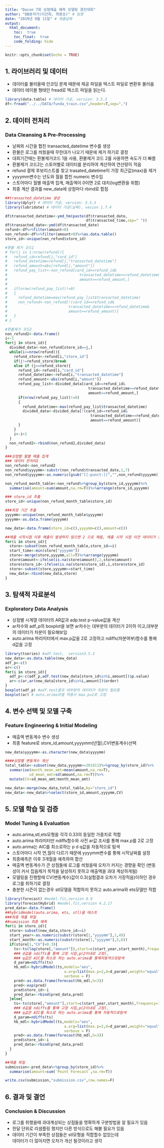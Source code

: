 ```yaml
---
title: "Dacon 7회 상점매출 예측 모델링 경진대회"  
author: "DB분석가(이건희, 최종승)" # 팀명
date: "2019년 9월 11일" # 제출날짜
output: 
  html_document:
    toc:  true
    toc_float:  true
    code_folding: hide
---
```


```r
knitr::opts_chunk$set(echo = TRUE)
```

## 1. 라이브러리 및 데이터
* 데이터를 불러올때 인코딩 문제 때문에 제공 파일을 텍스트 파일로 변환후 불러옴  
* 데이터 테이블 형태인 fread로 텍스트 파일을 읽는다.  
```r
library(data.table) # 데이터 가공, version: 3.5.3
df<-fread("../../DATA/funda_train.csv",header=T,sep=",")
```

## 2. 데이터 전처리   
### Data Cleansing & Pre-Processing      
  * 날짜와 시간을 합친 transacted_datetime 변수를 생성          
  * 환불은 로그를 씌웠을때 무한대가 나오기 때문에 제거 하기로 결정          
  * 대회기간때는 환불제거코드 1을 사용, 환불제거 코드 2를 사용하면 속도가 더 빠름          
  * 환불제거 코드2는 스토어별로 데이터를 분리하여 계산하여 연산량이 적음            
  * refund 결제 후보리스트를 찾고 trasated_datetime이 가장 최근값(max)을 제거          
  * yyyymm변수는 년도와 월을 합친 numeric 변수임          
  * 스토어마다 월별 매출액 집계, 매출액이 0이면 2로 대치(log변환을 위함)  
  * 최종 계산 결과를 new_data에 상점마다 rbind로 합침            

```r
##transacted_datetime 생성
library(dplyr) # 데이터 가공, version: 3.5.3
library(lubridate) # 데이터 가공(날짜), vesion 1.7.4

df$transacted_datetime<-ymd_hm(paste(df$transacted_date,
                                     df$transacted_time,sep=" "))
df$transacted_date<-ymd(df$transacted_date)
refund<-df%>%filter(amount<0)
non_refund<-df%>%filter(amount>0)%>%as.data.table()
store_id<-unique(non_refund$store_id)

#환불 제거 코드1
# for(j in 1:nrow(refund)){
#   refund_id=refund[j,"card_id"]
#   refund_datetime=refund[j,"transacted_datetime"]
#   refund_amount=abs(refund[j,"amount"])
#   refund_pay_list<-non_refund[card_id==refund_id&
#                                 transacted_datetime<=refund_datetime&
#                                 amount==refund_amount,]
#   
#   if(nrow(refund_pay_list)!=0)
#   {
#     refund_datetime=max(refund_pay_list$transacted_datetime)
#     non_refund<-non_refund[!(card_id==refund_id&
#                            transacted_datetime==refund_datetime&
#                            amount==refund_amount)]
#   }
# }

#환볼제거 코드2
non_refund2<-data.frame()
i<-1
for(j in store_id){
  divided_data<-non_refund[store_id==j,]
  while(i<=nrow(refund)){
    refund_store<-refund[i,"store_id"]
    if(j!=refund_store)break
    else if (j==refund_store){
      refund_id<-refund[i,"card_id"]
      refund_datetime<-refund[i,"transacted_datetime"]
      refund_amount<-abs(refund[i,"amount"])
      refund_pay_list<-divided_data[card_id==refund_id&
                                      transacted_datetime<=refund_datetime&
                                      amount==refund_amount,]
      if(nrow(refund_pay_list)!=0)
      {
        refund_datetime<-max(refund_pay_list$transacted_datetime)
        divided_data<-divided_data[!(card_id==refund_id&
                                       transacted_datetime==refund_datetime&
                                       amount==refund_amount)]
      }
    }
    i<-i+1
  }
  non_refund2<-rbind(non_refund2,divided_data)
}

###상점별 월별 매출 집계
### 데이터 전처리2
non_refund<-non_refund2
non_refund$yyyymm<-substr(non_refund$transacted_date,1,7)
non_refund$yyyymm<-as.numeric(gsub("[[:punct:]]","",non_refund$yyyymm)) 

non_refund_month_table<-non_refund%>%group_by(store_id,yyyymm)%>%
  summarise(amount=sum(amount,na.rm=T))%>%arrange(store_id,yyyymm)

### store_id 추출 
store_id<-unique(non_refund_month_table$store_id)  

###최장 기간 추출
yyyymm<-unique(non_refund_month_table$yyyymm)
yyyymm<-as.data.frame(yyyymm)

new_data<-data.frame(store_id=c(),yyyymm=c(),amount=c())

##매출 시작시점 이후 매출이 발생하지 않으면 2 으로 채움, 매출 시작 시점 이전 데이터가 없으면 제거 스토어마다 처리하여 new_data에 추가
for(i in store_id){
  store<-subset(non_refund_month_table,store_id==i)
  start_time<-min(store["yyyymm"])
  store<-merge(store,yyyymm,all=T)%>%arrange(yyyymm)
  store$amount<-ifelse(is.na(store$amount),2,store$amount)
  store$store_id<-ifelse(is.na(store$store_id),i,store$store_id)
  store<-subset(store,yyyymm>=start_time)
  new_data<-rbind(new_data,store)
}
```

## 3. 탐색적 자료분석
### Exploratory Data Analysis  
  * 상점별 시계열 데이터의 AR값과 adp.test p-value값을 계산        
  * ar차수와 adf_p의 boxplot을 보면 ar차수는 대부분의 데이터가 2이하 이고,대부분의 데이터가   차분이 필요해보임         
  * auto.arima 파리미터에서 max.p값을 2로 고정하고 ndiffs(차분여부)함수를 통해 d값을 고정          
```r
library(tseries) #adf.test,  version3.5.3
new_data<-as.data.table(new_data)
adf_p<-c()
ar<-c()
for(i in store_id){
  adf_p<-c(adf_p,adf.test(new_data[store_id%in%i,amount])$p.value)
  ar<-c(ar,ar(new_data[store_id%in%i,amount])$order)
}
boxplot(adf_p) #adf.test결과 대부분의 데이터가 차분이 필요함
boxplot(ar) # auto.arima모델 적용시 max.p=2로 고정
```



## 4. 변수 선택 및 모델 구축
### Feature Engineering & Initial Modeling  
  * 매출액 변동계수 변수 생성      
  * 최종 feature로 store_id,amount,yyyymm(년월),CV(변동계수)선택      
```r
new_data$yyyymm<-as.character(new_data$yyyymm)

####상점별 변동계수 계산
total_table<-subset(new_data,yyyymm<=201811)%>%group_by(store_id)%>%
  summarise(month_mean_amt=mean(amount,na.rm=T),
           sd_mean_amt=sd(amount,na.rm=T))%>%
  mutate(CV=sd_mean_amt/month_mean_amt)

new_data<-merge(new_data,total_table,by="store_id")
new_data<-new_data%>%select(store_id,amount,yyyymm,CV)
```

## 5. 모델 학습 및 검증    
### Model Tuning & Evaluation    
  * auto.arima,stl,ets모형을 각각 0.33의 동일한 가중치로 적합        
  * auto.arima 파라미터만 ndiffs함수와 사전 ar값 조사를 통해 max.p를 2로 고정        
  * auto.arima는 AIC를 최소로하는 p d q값을 자동적으로 탐색        
  * 스토어마다 시작 연,월이 다르기 때문에 yyyymm변수를 통해 시작날짜를 설정        
  * 최종예측은 이후 3개월을 예측하여 합산        
  * 매출액 변동계수가 큰 상점들에 로그를 씌웠을때 오차가 커지는 경향을 확인
    (변동성이 커서 잡음제거 목적을 달성하지 못하고 매출액을 과대 계상하게됨)            
  * 모델링을 진행할때 CV(변동계수)값이 0.3(실험결과 오차가 가장적음)이하인 경우 
    로그를 취하기로 결정            
  * 충분한 시즌이 없는경우 stl모델을 적합하지 못하고 auto.arima와 ets모델만 적합          
```r
library(forecast) #model.fit,version 8.9
library(forecastHybrid) #model.fit,version 4.2.17
pred_data<-data.frame()
##hybridmodel(auto.arima, ets, stl)을 테스트
###최종 제출 파일
##sumission 최종 예측 
for(i in store_id){
  store<-subset(new_data,store_id==i)
  start_year<-as.numeric(substr(store[1,"yyyymm"],1,4))
  start_month<-as.numeric(substr(store[1,"yyyymm"],5,6))
  if(store[1,"CV"]<0.3){
    ts<-ts(log(store[,"amount"]),start=c(start_year,start_month),frequency=12)
    ### d값을 ndiffs를 통해 고정 시킴,p(2이내로 고정),
    ### q값은 AIC를 최소로 하는 auto.arima를 통해자동적으로탐색
    d_param=ndiffs(ts)
    hb_mdl<-hybridModel(ts,models="aes",
                           a.arg=list(max.p=2,d=d_param),weight="equal",
                           verbose = F)
    pred<-as.data.frame(forecast(hb_mdl,h=3))
    pred<-exp(pred)
    pred$store_id<-i
    pred_data<-rbind(pred_data,pred)
  }else{
    ts<-ts(store[,"amount"],start=c(start_year,start_month),frequency=12)
    ### d값을 ndiffs를 통해 고정 시킴,p(2이내로 고정),
    ### q값은 AIC를 최소로 하는 auto.arima를 통해 자동적으로탐색
    d_param=ndiffs(ts)
    hb_mdl<-hybridModel(ts,models="aes",
                           a.arg=list(max.p=2,d=d_param),weight="equal",
                           verbose = F)
    pred<-as.data.frame(forecast(hb_mdl,h=3))
    pred$store_id<-i
    pred_data<-rbind(pred_data,pred)
  }
}

##제출 파일
submission<-pred_data%>%group_by(store_id)%>%
  summarise(amount=sum(`Point Forecast`,na.rm=T))

write.csv(submission,"submission.csv",row.names=F)
```

## 6. 결과 및 결언
### Conclusion & Discussion  
  * 로그를 취했을때 과대계상되는 상점들을 명확하게 구분방법을 알 필요가 있음      
  * 한달 단위로 리샘플링 했지만 다른 방식으로도 해볼 필요가 있음      
  * 데이터 기간이 부족한 상점들은 stl모형을 적합할수 없었는데   
    데이터가 더 많아지면 오차가 개선 될것이라고 생각    
  
